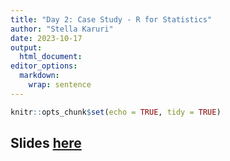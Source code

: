 ```yaml
---
title: "Day 2: Case Study - R for Statistics"
author: "Stella Karuri"
date: 2023-10-17
output: 
  html_document:
editor_options: 
  markdown: 
    wrap: sentence
---
```


```r
knitr::opts_chunk$set(echo = TRUE, tidy = TRUE)
```

## Slides <a href="../slides/Day2.pdf" target="_blank">here</a>
